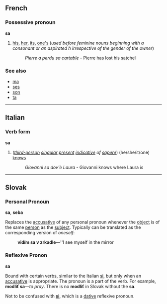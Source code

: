 ==French==
===Possessive pronoun===
'''sa'''

#[[his]], [[her]], [[its]], [[one's]] (''used before feminine nouns beginning with a consonant or an aspirated h irrespective of the gender of the owner'')
#:''Pierre a perdu sa cartable'' - Pierre has lost his satchel

===See also===
*[[ma#French|ma]]
*[[ses#French|ses]]
*[[son#French|son]]
*[[ta#French|ta]]

----
==Italian==
===Verb form===
'''sa'''

#(''[[third-person]] [[singular]] [[present]] [[indicative]] of [[sapere]]'') (he/she/it/one) [[know]]s
#:''Giovanni sa dov'è Laura'' - Giovanni knows where Laura is

----
==Slovak==
=== Personal Pronoun ===
'''sa''', '''seba'''

Replaces the [[accusative]] of any personal pronoun whenever the [[object]] is of the same [[person]] as the [[subject]]. Typically can be translated as the corresponding version of ''oneself'':
:'''vidím sa v zrkadle'''&mdash;''I see myself in the mirror

=== Reflexive Pronon ===
'''sa'''

Bound with certain verbs, similar to the Italian [[si#Italian|si]], but only when an [[accusative]] is appropriate. The pronoun is a part of the verb. For example, '''modliť sa'''&mdash;''to pray''. There is no '''modliť''' in Slovak without the '''sa'''.

Not to be confused with '''[[si#Slovak|si]]''', which is a [[dative]] reflexive pronoun.